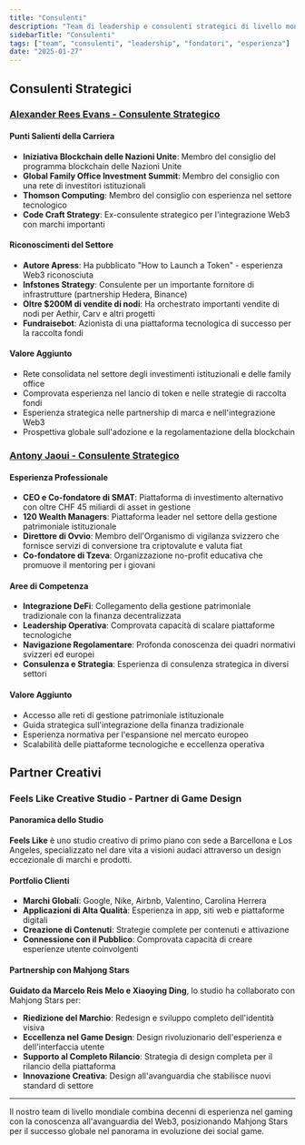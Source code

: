 ```yaml
---
title: "Consulenti"
description: "Team di leadership e consulenti strategici di livello mondiale con decenni di esperienza nel gaming, blockchain e finanza"
sidebarTitle: "Consulenti"
tags: ["team", "consulenti", "leadership", "fondatori", "esperienza"]
date: "2025-01-27"
---
```


## Consulenti Strategici

### [Alexander Rees Evans - Consulente Strategico](https://www.linkedin.com/in/alexander-rees-evans-91566a195/)

#### Punti Salienti della Carriera
- **Iniziativa Blockchain delle Nazioni Unite**: Membro del consiglio del programma blockchain delle Nazioni Unite
- **Global Family Office Investment Summit**: Membro del consiglio con una rete di investitori istituzionali
- **Thomson Computing**: Membro del consiglio con esperienza nel settore tecnologico
- **Code Craft Strategy**: Ex-consulente strategico per l'integrazione Web3 con marchi importanti

#### Riconoscimenti del Settore
- **Autore Apress**: Ha pubblicato "How to Launch a Token" - esperienza Web3 riconosciuta
- **Infstones Strategy**: Consulente per un importante fornitore di infrastrutture (partnership Hedera, Binance)
- **Oltre $200M di vendite di nodi**: Ha orchestrato importanti vendite di nodi per Aethir, Carv e altri progetti
- **Fundraisebot**: Azionista di una piattaforma tecnologica di successo per la raccolta fondi

#### Valore Aggiunto
- Rete consolidata nel settore degli investimenti istituzionali e delle family office
- Comprovata esperienza nel lancio di token e nelle strategie di raccolta fondi
- Esperienza strategica nelle partnership di marca e nell'integrazione Web3
- Prospettiva globale sull'adozione e la regolamentazione della blockchain

### [Antony Jaoui - Consulente Strategico](https://www.linkedin.com/in/anthony-jaoui/)

#### Esperienza Professionale
- **CEO e Co-fondatore di SMAT**: Piattaforma di investimento alternativo con oltre CHF 45 miliardi di asset in gestione
- **120 Wealth Managers**: Piattaforma leader nel settore della gestione patrimoniale istituzionale
- **Direttore di Ovvio**: Membro dell'Organismo di vigilanza svizzero che fornisce servizi di conversione tra criptovalute e valuta fiat
- **Co-fondatore di Tzeva**: Organizzazione no-profit educativa che promuove il mentoring per i giovani

#### Aree di Competenza
- **Integrazione DeFi**: Collegamento della gestione patrimoniale tradizionale con la finanza decentralizzata
- **Leadership Operativa**: Comprovata capacità di scalare piattaforme tecnologiche
- **Navigazione Regolamentare**: Profonda conoscenza dei quadri normativi svizzeri ed europei
- **Consulenza e Strategia**: Esperienza di consulenza strategica in diversi settori

#### Valore Aggiunto
- Accesso alle reti di gestione patrimoniale istituzionale
- Guida strategica sull'integrazione della finanza tradizionale
- Esperienza normativa per l'espansione nel mercato europeo
- Scalabilità delle piattaforme tecnologiche e eccellenza operativa

## Partner Creativi

### Feels Like Creative Studio - Partner di Game Design

#### Panoramica dello Studio
**Feels Like** è uno studio creativo di primo piano con sede a Barcellona e Los Angeles, specializzato nel dare vita a visioni audaci attraverso un design eccezionale di marchi e prodotti.

#### Portfolio Clienti
- **Marchi Globali**: Google, Nike, Airbnb, Valentino, Carolina Herrera
- **Applicazioni di Alta Qualità**: Esperienza in app, siti web e piattaforme digitali
- **Creazione di Contenuti**: Strategie complete per contenuti e attivazione
- **Connessione con il Pubblico**: Comprovata capacità di creare esperienze utente coinvolgenti

#### Partnership con Mahjong Stars
**Guidato da Marcelo Reis Melo e Xiaoying Ding**, lo studio ha collaborato con Mahjong Stars per:
- **Riedizione del Marchio**: Redesign e sviluppo completo dell'identità visiva
- **Eccellenza nel Game Design**: Design rivoluzionario dell'esperienza e dell'interfaccia utente
- **Supporto al Completo Rilancio**: Strategia di design completa per il rilancio della piattaforma
- **Innovazione Creativa**: Design all'avanguardia che stabilisce nuovi standard di settore


---

Il nostro team di livello mondiale combina decenni di esperienza nel gaming con la conoscenza all'avanguardia del Web3, posizionando Mahjong Stars per il successo globale nel panorama in evoluzione dei social game.